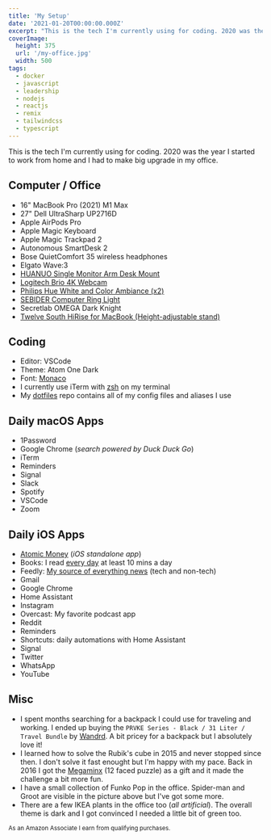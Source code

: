 ```yaml
---
title: 'My Setup'
date: '2021-01-20T00:00:00.000Z'
excerpt: "This is the tech I'm currently using for coding. 2020 was the year I started to work from home so I needed some upgrade in my work environment."
coverImage:
  height: 375
  url: '/my-office.jpg'
  width: 500
tags:
  - docker
  - javascript
  - leadership
  - nodejs
  - reactjs
  - remix
  - tailwindcss
  - typescript
---
```


This is the tech I'm currently using for coding.
2020 was the year I started to work from home and I had to make big upgrade in my office.

## Computer / Office

- 16" MacBook Pro (2021) M1 Max
- 27" Dell UltraSharp UP2716D
- Apple AirPods Pro
- Apple Magic Keyboard
- Apple Magic Trackpad 2
- Autonomous SmartDesk 2
- Bose QuietComfort 35 wireless headphones
- Elgato Wave:3
- [HUANUO Single Monitor Arm Desk Mount](https://amzn.to/3JIPoBc)
- [Logitech Brio 4K Webcam](https://amzn.to/3zQMeqe)
- [Philips Hue White and Color Ambiance (x2)](https://amzn.to/3QERVi9)
- [SEBIDER Computer Ring Light](https://amzn.to/3dnXpzl)
- Secretlab OMEGA Dark Knight
- [Twelve South HiRise for MacBook (Height-adjustable stand)](https://amzn.to/3A9S5IP)

## Coding

- Editor: VSCode
- Theme: Atom One Dark
- Font: [Monaco](<https://en.wikipedia.org/wiki/Monaco_(typeface)>)
- I currently use iTerm with [zsh](https://ohmyz.sh/) on my terminal
- My [dotfiles](https://github.com/mersocarlin/dotfiles) repo contains all of my config files and aliases I use

## Daily macOS Apps

- 1Password
- Google Chrome (_search powered by Duck Duck Go_)
- iTerm
- Reminders
- Signal
- Slack
- Spotify
- VSCode
- Zoom

## Daily iOS Apps

- [Atomic Money](https://atomicmoney.app/) (_iOS standalone app_)
- Books: I read [every day](/blog/2020-in-review#audiobooks) at least 10 mins a day
- Feedly: [My source of everything news](/blog/blogs-i-like) (tech and non-tech)
- Gmail
- Google Chrome
- Home Assistant
- Instagram
- Overcast: My favorite podcast app
- Reddit
- Reminders
- Shortcuts: daily automations with Home Assistant
- Signal
- Twitter
- WhatsApp
- YouTube

## Misc

- I spent months searching for a backpack I could use for traveling and working. I ended up buying the `PRVKE Series - Black / 31 Liter / Travel Bundle` by [Wandrd](https://eu.wandrd.com/). A bit pricey for a backpack but I absolutely love it!
- I learned how to solve the Rubik's cube in 2015 and never stopped since then. I don't solve it fast enought but I'm happy with my pace. Back in 2016 I got the [Megaminx](https://en.wikipedia.org/wiki/Megaminx) (12 faced puzzle) as a gift and it made the challenge a bit more fun.
- I have a small collection of Funko Pop in the office. Spider-man and Groot are visible in the picture above but I've got some more.
- There are a few IKEA plants in the office too (_all artificial_). The overall theme is dark and I got convinced I needed a little bit of green too.

<small>As an Amazon Associate I earn from qualifying purchases.</small>
